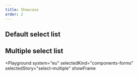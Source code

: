 ```yaml
---
title: Showcase
order: 2
---
```



## Default select list

<Playground system="eu" selectedKind="components-forms" selectedStory="select">
  <Html markup={selectSingle} />
</Playground>

## Multiple select list

<Playground
  system="eu"
  selectedKind="components-forms"
  selectedStory="select-multiple"
  showFrame
>
  <Html markup={selectMultiple} />
</Playground>
